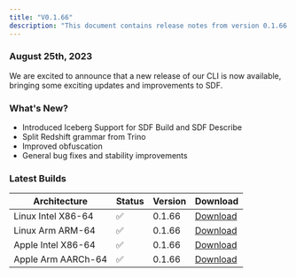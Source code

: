 ```yaml
---
title: "V0.1.66"
description: "This document contains release notes from version 0.1.66 of SDF."
---
```

### August 25th, 2023

We are excited to announce that a new release of our CLI is now available, bringing some exciting updates and improvements to SDF.

### What's New?
- Introduced Iceberg Support for SDF Build and SDF Describe
- Split Redshift grammar from Trino
- Improved obfuscation
- General bug fixes and stability improvements


### Latest Builds 

| Architecture           | Status | Version | Download |
| ---------------------- | ------ | ------- | -------- |
| Linux Intel X86-64     |   ✅   | 0.1.66  | [Download](https://cdn.sdf.com/releases/download/sdf-v0.1.66-x86_64-unknown-linux-musl.tar.gz) |
| Linux Arm ARM-64       |   ✅   | 0.1.66  | [Download](https://cdn.sdf.com/releases/download/sdf-v0.1.66-arm-unknown-linux-gnueabihf.tar.gz) |
| Apple Intel X86-64     |   ✅   | 0.1.66  | [Download](https://cdn.sdf.com/releases/download/sdf-v0.1.66-x86_64-apple-darwin.tar.gz) |
| Apple Arm AARCh-64     |   ✅   | 0.1.66  | [Download](https://cdn.sdf.com/releases/download/sdf-v0.1.66-aarch64-apple-darwin.tar.gz) |
